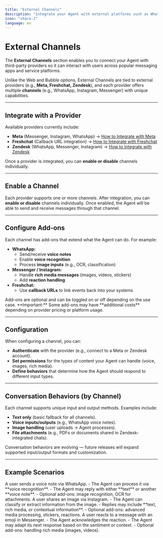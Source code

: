 ```yaml
---
title: "External Channels"
description: "Integrate your Agent with external platforms such as WhatsApp, Instagram, Messenger, Freshchat, and Zendesk"
icon: "share-2"
language: en
---
```


# External Channels

The **External Channels** section enables you to connect your Agent with third-party providers so it can interact with users across popular messaging apps and service platforms.  

Unlike the Web and Bubble options, External Channels are tied to external providers (e.g., **Meta, Freshchat, Zendesk**), and each provider offers multiple **channels** (e.g., WhatsApp, Instagram, Messenger) with unique capabilities.  

---

## Integrate with a Provider

Available providers currently include:  
- **Meta** (Messenger, Instagram, WhatsApp) → [How to Integrate with Meta](/integration-guides/en/how-to-integrate-to-meta.mdx)  
- **Freshchat** (Callback URL integration) → [How to Integrate with Freshchat](/integration-guides/en/how-to-integrate-to-freshchat.mdx)  
- **Zendesk** (WhatsApp, Messenger, Instagram) → [How to Integrate with Zendesk](/integration-guides/en/how-to-integrate-to-zendesk.mdx)  

Once a provider is integrated, you can **enable or disable** channels individually.  

---

## Enable a Channel

Each provider supports one or more channels. After integration, you can **enable or disable** channels individually. Once enabled, the Agent will be able to send and receive messages through that channel.

---

## Configure Add-ons

Each channel has add-ons that extend what the Agent can do. For example:  
- **WhatsApp:**  
  - Send/receive **voice notes**  
  - Enable **voice recognition**  
  - Process **image inputs** (e.g., OCR, classification)  
- **Messenger / Instagram:**  
  - Handle **rich media messages** (images, videos, stickers)  
  - Add **reaction handling**  
- **Freshchat:**  
  - Use **callback URLs** to link events back into your systems  

<Note>
Add-ons are optional and can be toggled on or off depending on the use case.  
**Important:** Some add-ons may have **additional costs** depending on provider pricing or platform usage.
</Note>

---

## Configuration

When configuring a channel, you can:  
- **Authenticate** with the provider (e.g., connect to a Meta or Zendesk account).  
- **Set permissions** for the types of content your Agent can handle (voice, images, rich media).  
- **Define behaviors** that determine how the Agent should respond to different input types.  

---

## Conversation Behaviors (by Channel)

Each channel supports unique input and output methods. Examples include:  
- **Text only** (basic fallback for all channels).  
- **Voice inputs/outputs** (e.g., WhatsApp voice notes).  
- **Image handling** (user uploads → Agent processes).  
- **File attachments** (e.g., PDFs or documents shared in Zendesk-integrated chats).  

<Note>
Conversation behaviors are evolving — future releases will expand supported input/output formats and customization.
</Note>

---

## Example Scenarios

<AccordionGroup>
  <Accordion title="WhatsApp – Voice and Media" icon="phone">
    A user sends a voice note via WhatsApp.  
    - The Agent can process it via **voice recognition**.  
    - The Agent may reply with either **text** or another **voice note**.  
    - Optional add-ons: image recognition, OCR for attachments.
  </Accordion>

  <Accordion title="Instagram – Images and Media" icon="image">
    A user shares an image via Instagram.  
    - The Agent can classify or extract information from the image.  
    - Replies may include **text, rich media, or contextual information**.  
    - Optional add-ons: advanced media processing, stickers, reactions.
  </Accordion>

  <Accordion title="Messenger – Engagement" icon="message-circle">
    A user reacts to a message with an emoji in Messenger.  
    - The Agent acknowledges the reaction.  
    - The Agent may adapt its next response based on the sentiment or context.  
    - Optional add-ons: handling rich media (images, videos).
  </Accordion>
</AccordionGroup>